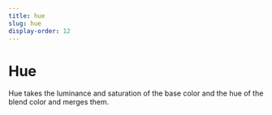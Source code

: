 ```yaml
---
title: hue
slug: hue
display-order: 12
---
```


# Hue

Hue takes the luminance and saturation of the base color and the hue of the blend color and merges them.